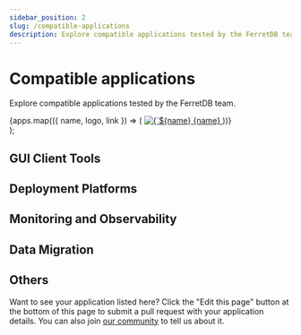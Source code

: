 ```yaml
---
sidebar_position: 2
slug: /compatible-applications
description: Explore compatible applications tested by the FerretDB team.
---
```


# Compatible applications


Explore compatible applications tested by the FerretDB team.


<div className={styles.container}>
  <div className={styles.grid}>
    {apps.map(({ name, logo, link }) => (
      <a
        key={name}
        href={link}
        target="_blank"
        rel="noopener noreferrer"
        className={`${styles.card} card`}
      >
        <img src={logo} alt={`${name} logo`} className={styles.logo} />
        {name}
      </a>
    ))}
  </div>
</div>
);

<div style={{ marginTop: '3rem' }} />

## GUI Client Tools

<Grid apps={categorizedApps.guis} />

## Deployment Platforms

<Grid apps={categorizedApps.deploy} />

## Monitoring and Observability

<Grid apps={categorizedApps.monitoring} />

## Data Migration

<Grid apps={categorizedApps.migration} />

## Others

<Grid apps={categorizedApps.others} />

Want to see your application listed here?
Click the "Edit this page" button at the bottom of this page to submit a pull request with your application details.
You can also join [our community](../introduction.md#community) to tell us about it.
